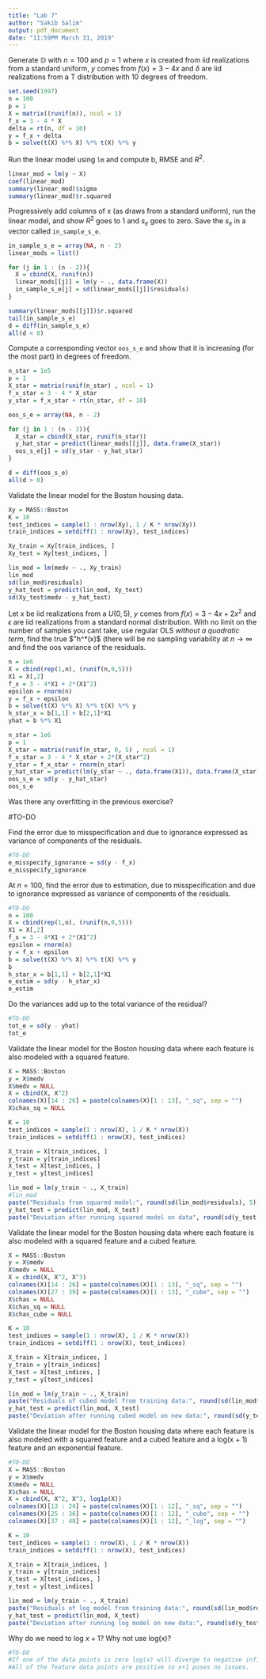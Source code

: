 ---
title: "Lab 7"
author: "Sakib Salim"
output: pdf_document
date: "11:59PM March 31, 2019"
---

Generate $\mathbb{D}$ with $n = 100$ and $p = 1$ where $x$ is created from iid realizations from a standard uniform, $y$ comes from $f(x) = 3 - 4x$ and $\delta$ are iid realizations from a T distribution with 10 degrees of freedom.

```{r}
set.seed(1997)
n = 100
p = 1
X = matrix((runif(n)), ncol = 1)
f_x = 3 - 4 * X
delta = rt(n, df = 10)
y = f_x + delta
b = solve(t(X) %*% X) %*% t(X) %*% y
```

Run the linear model using `lm` and compute b, RMSE and $R^2$.

```{r}
linear_mod = lm(y ~ X)
coef(linear_mod)
summary(linear_mod)$sigma
summary(linear_mod)$r.squared
```

Progressively add columns of x (as draws from a standard uniform), run the linear model, and show $R^2$ goes to 1 and $s_e$ goes to zero. Save the $s_e$ in a vector called `in_sample_s_e`.

```{r}
in_sample_s_e = array(NA, n - 2)
linear_mods = list()

for (j in 1 : (n - 2)){
  X = cbind(X, runif(n))
  linear_mods[[j]] = lm(y ~ ., data.frame(X))
  in_sample_s_e[j] = sd(linear_mods[[j]]$residuals)
}

summary(linear_mods[[j]])$r.squared
tail(in_sample_s_e)
d = diff(in_sample_s_e)
all(d < 0)
```

Compute a corresponding vector `oos_s_e` and show that it is increasing (for the most part) in degrees of freedom.

```{r}

n_star = 1e5
p = 1
X_star = matrix(runif(n_star) , ncol = 1)
f_x_star = 3 - 4 * X_star
y_star = f_x_star + rt(n_star, df = 10)

oos_s_e = array(NA, n - 2)

for (j in 1 : (n - 2)){
  X_star = cbind(X_star, runif(n_star))
  y_hat_star = predict(linear_mods[[j]], data.frame(X_star)) 
  oos_s_e[j] = sd(y_star - y_hat_star)
}

d = diff(oos_s_e)
all(d > 0)


```

Validate the linear model for the Boston housing data.

```{r}
Xy = MASS::Boston
K = 10
test_indices = sample(1 : nrow(Xy), 1 / K * nrow(Xy))
train_indices = setdiff(1 : nrow(Xy), test_indices)

Xy_train = Xy[train_indices, ]
Xy_test = Xy[test_indices, ]

lin_mod = lm(medv ~ ., Xy_train)
lin_mod
sd(lin_mod$residuals)
y_hat_test = predict(lin_mod, Xy_test)
sd(Xy_test$medv - y_hat_test)
```


Let $x$ be iid realizations from a $U(0, 5)$, $y$ comes from $f(x) = 3 - 4x + 2x^2$ and $\epsilon$ are iid realizations from a standard normal distribution. With no limit on the number of samples you cant take, use regular OLS _without a quadratic term_, find the true $"h^*(x)$ (there will be no sampling variability at $n \rightarrow \infty$ and find the oos variance of the residuals.

```{r}
n = 1e6
X = cbind(rep(1,n), (runif(n,0,5)))
X1 = X[,2]
f_x = 3 - 4*X1 + 2*(X1^2)
epsilon = rnorm(n)
y = f_x + epsilon
b = solve(t(X) %*% X) %*% t(X) %*% y
h_star_x = b[1,1] + b[2,1]*X1
yhat = b %*% X1

n_star = 1e6
p = 1
X_star = matrix(runif(n_star, 0, 5) , ncol = 1)
f_x_star = 3 - 4 * X_star + 2*(X_star^2)
y_star = f_x_star + rnorm(n_star)
y_hat_star = predict(lm(y_star ~ ., data.frame(X1)), data.frame(X_star))
oos_s_e = sd(y - y_hat_star)
oos_s_e
```

Was there any overfitting in the previous exercise?

#TO-DO

Find the error due to misspecification and due to ignorance expressed as variance of components of the residuals.

```{r}
#TO-DO
e_misspecify_ignorance = sd(y - f_x)
e_misspecify_ignorance
```

At $n = 100$, find the error due to estimation, due to misspecification and due to ignorance expressed as variance of components of the residuals.


```{r}
#TO-DO
n = 100
X = cbind(rep(1,n), (runif(n,0,5)))
X1 = X[,2]
f_x = 3 - 4*X1 + 2*(X1^2)
epsilon = rnorm(n)
y = f_x + epsilon
b = solve(t(X) %*% X) %*% t(X) %*% y
b
h_star_x = b[1,1] + b[2,1]*X1
e_estim = sd(y - h_star_x)
e_estim
```

Do the variances add up to the total variance of the residual?


```{r}
#TO-DO
tot_e = sd(y - yhat)
tot_e
```


Validate the linear model for the Boston housing data where each feature is also modeled with a squared feature.

```{r}
X = MASS::Boston
y = X$medv
X$medv = NULL
X = cbind(X, X^2)
colnames(X)[14 : 26] = paste(colnames(X)[1 : 13], "_sq", sep = "") 
X$chas_sq = NULL

K = 10
test_indices = sample(1 : nrow(X), 1 / K * nrow(X))
train_indices = setdiff(1 : nrow(X), test_indices)

X_train = X[train_indices, ]
y_train = y[train_indices]
X_test = X[test_indices, ]
y_test = y[test_indices]

lin_mod = lm(y_train ~ ., X_train)
#lin_mod
paste("Residuals from squared model:", round(sd(lin_mod$residuals), 5))
y_hat_test = predict(lin_mod, X_test)
paste("Deviation after running squared model on data", round(sd(y_test - y_hat_test), 5))
```

Validate the linear model for the Boston housing data where each feature is also modeled with a squared feature and a cubed feature.

```{r}
X = MASS::Boston
y = X$medv
X$medv = NULL
X = cbind(X, X^2, X^3)
colnames(X)[14 : 26] = paste(colnames(X)[1 : 13], "_sq", sep = "")
colnames(X)[27 : 39] = paste(colnames(X)[1 : 13], "_cube", sep = "") 
X$chas = NULL
X$chas_sq = NULL
X$chas_cube = NULL

K = 10
test_indices = sample(1 : nrow(X), 1 / K * nrow(X))
train_indices = setdiff(1 : nrow(X), test_indices)

X_train = X[train_indices, ]
y_train = y[train_indices]
X_test = X[test_indices, ]
y_test = y[test_indices]

lin_mod = lm(y_train ~ ., X_train)
paste("Residuals of cubed model from training data:", round(sd(lin_mod$residuals)), 5)
y_hat_test = predict(lin_mod, X_test)
paste("Deviation after running cubed model on new data:", round(sd(y_test - y_hat_test)), 5)
```

Validate the linear model for the Boston housing data where each feature is also modeled with a squared feature and a cubed feature and a log(x + 1) feature and an exponential feature. 

```{r}
#TO-DO
X = MASS::Boston
y = X$medv
X$medv = NULL
X$chas = NULL
X = cbind(X, X^2, X^3, log1p(X))
colnames(X)[13 : 24] = paste(colnames(X)[1 : 12], "_sq", sep = "")
colnames(X)[25 : 36] = paste(colnames(X)[1 : 12], "_cube", sep = "") 
colnames(X)[37 : 48] = paste(colnames(X)[1 : 12], "_log", sep = "") 

K = 10
test_indices = sample(1 : nrow(X), 1 / K * nrow(X))
train_indices = setdiff(1 : nrow(X), test_indices)

X_train = X[train_indices, ]
y_train = y[train_indices]
X_test = X[test_indices, ]
y_test = y[test_indices]

lin_mod = lm(y_train ~ ., X_train)
paste("Residuals of log model from training data:", round(sd(lin_mod$residuals), 5))
y_hat_test = predict(lin_mod, X_test)
paste("Deviation after running log model on new data:", round(sd(y_test - y_hat_test), 5))
```

Why do we need to log $x + 1$? Why not use log(x)?
```{r}
#TO-DO
#If one of the data points is zero log(x) will diverge to negative infinity.
#All of the feature data points are positive so x+1 poses no issues.
```













